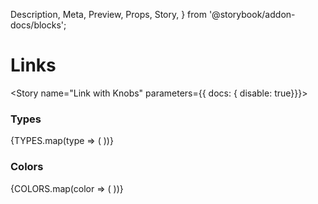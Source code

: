   Description,
  Meta,
  Preview,
  Props,
  Story,
} from '@storybook/addon-docs/blocks';


<Meta component={Link} title="Components/Atoms/Link"/>

# Links 
<Description of={Link}/>
<Props of={Link}/>

<Story name="Link with Knobs" parameters={{ docs: { disable: true}}}>
  <Link 
  className={text('className', '', 'Link Options')}
  textStyle={text('textStyle', 'uppercase' )}
  address={text('address','https://app.tallo.com/register' )}
  color={text('color', 'blue')}
  />
</Story>

### Types 
<Preview>
  <Story name="Link Types">
    {TYPES.map(type => (
        <Link 
          key={type}
          text={type}
          textStyle={type}
        />
    ))}
  </Story>
</Preview>

### Colors
<Preview>
  <Story name="Link Colors">
    {COLORS.map(color => (
        <Link 
          key={color}
          text={color}
          color={color}
        />
    ))}
  </Story>
</Preview>